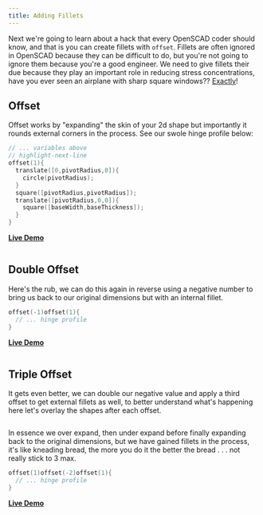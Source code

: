 ```yaml
---
title: Adding Fillets
---
```




Next we're going to learn about a hack that every OpenSCAD coder should know, and that is you can create fillets with `offset`.
Fillets are often ignored in OpenSCAD because they can be difficult to do, but you're not going to ignore them because you're a good engineer.
We need to give fillets their due because they play an important role in reducing stress concentrations, have you ever seen an airplane with sharp square windows?? [Exactly](https://www.youtube.com/watch?v=7rXGRPMD-GQ)!

## Offset

Offset works by "expanding" the skin of your 2d shape but importantly it rounds external corners in the process. See our swole hinge profile below:

```cpp
// ... variables above
// highlight-next-line
offset(1){
  translate([0,pivotRadius,0]){
    circle(pivotRadius);
  }
  square([pivotRadius,pivotRadius]);
  translate([pivotRadius,0,0]){
    square([baseWidth,baseThickness]);
  }
}
```
**[Live Demo](https://cadhub.xyz/dev-ide/openScad#encoded_script_v2=eJxTScuzNTay5irILMsvCUpMySwttjW15kpKLE4NychMzs5LLS62NYYIhGemlGTYGgKlufLT0opTSzQMNau5FBRKihLzinMSS1I1og10kAzSMYgFyysoJGcWJeekaiDJaVoDJWqBuLiwNLEIqBNZHxI7FqwQyQYU8xE2wIyBu1MHxQuxUPtqAYDXUD0=)**

<Image img={offset1} className="mb-8 bg-contain rounded-md overflow-hidden" />

## Double Offset

Here's the rub, we can do this again in reverse using a negative number to bring us back to our original dimensions but with an internal fillet.

```cpp
offset(-1)offset(1){
  // ... hinge profile
}
```
**[Live Demo](https://cadhub.xyz/dev-ide/openScad#encoded_script_v2=eJxTScuzNTay5irILMsvCUpMySwttjW15kpKLE4NychMzs5LLS62NYYIhGemlGTYGgKlufLT0opTSzR0DTWhLEPNai4FhZKixLzinMSSVI1oAx0kI3UMYsHyCgrJmUXJOakaSHKa1kCJWiAuLixNLALqRNaHxI4FK0SyAcV8hA0wY+Au1kHxTCzUvloAmONTcw==)**

<Image img={offset2} className="mb-8 bg-contain rounded-md overflow-hidden" />

## Triple Offset

It gets even better, we can double our negative value and apply a third offset to get external fillets as well, to better understand what's happening here let's overlay the shapes after each offset.

<Image img={offset3} className="mb-8 bg-contain rounded-md overflow-hidden" />

In essence we over expand, then under expand before finally expanding back to the original dimensions, but we have gained fillets in the process, it's like kneading bread, the more you do it the better the bread . . . not really stick to 3 max.

```cpp
offset(1)offset(-2)offset(1){
  // ... hinge profile
}
```
**[Live Demo](https://cadhub.xyz/dev-ide/openScad#encoded_script_v2=eJxTScuzNTay5irILMsvCUpMySwttjW15kpKLE4NychMzs5LLS62NYYIhGemlGTYGgKlufLT0opTSzQMNaEMXSNNuFA1l4JCSVFiXnFOYkmqRrSBDpLZOgaxYHkFheTMouScVA0kOU1roEQtEBcXliYWAXUi60Nix4IVItmAYj7CBpgxcKfroPgqFmpfLQCaj1Z9)**
